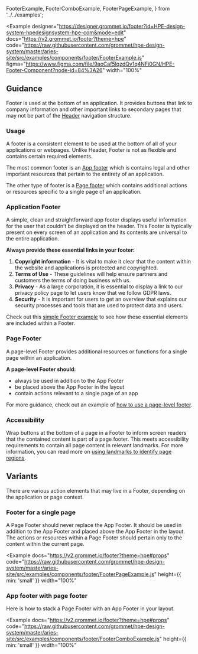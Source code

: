   FooterExample,
  FooterComboExample,
  FooterPageExample,
} from '../../examples';

<Example
  designer="https://designer.grommet.io/footer?id=HPE-design-system-hpedesignsystem-hpe-com&mode=edit"
  docs="https://v2.grommet.io/footer?theme=hpe"
  code="https://raw.githubusercontent.com/grommet/hpe-design-system/master/aries-site/src/examples/components/footer/FooterExample.js"
  figma="https://www.figma.com/file/9aoCaf5lqzdQv1q4NFi0GN/HPE-Footer-Component?node-id=84%3A26"
  width="100%"
>
  <FooterExample />
</Example>

## Guidance

Footer is used at the bottom of an application. It provides buttons that link to company information and other important links to secondary pages that may not be part of the [Header](/components/header) navigation structure.

### Usage

A footer is a consistent element to be used at the bottom of all of your applications or webpages. Unlike Header, Footer is not as flexible and contains certain required elements.

The most common footer is an [App footer](#app-footer) which is contains legal and other important resources that pertain to the entirety of an application.

The other type of footer is a [Page footer](#page-footer) which contains additional actions or resources specific to a single page of an application.

### Application Footer

A simple, clean and straightforward app footer displays useful information for the user that couldn’t be displayed on the header. This Footer is typically present on every screen of an application and its contents are universal to the entire application.

**Always provide these essential links in your footer:**

1. **Copyright information** - It is vital to make it clear that the content within the
   website and applications is protected and copyrighted.
1. **Terms of Use** - These guidelines will help ensure partners and customers the
   terms of doing business with us.
1. **Privacy** - As a large corporation, it is essential to display a link to
   our privacy policy page to let users know that we follow GDPR laws.
1. **Security** - It is important for users to get an overview that explains
   our security processes and tools that are used to protect data and users.

Check out this [simple Footer example](#) to see how these essential elements are included within a Footer.

### Page Footer

A page-level Footer provides additional resources or functions for a single page within an application.

**A page-level Footer should:**

- always be used in addition to the App Footer
- be placed above the App Footer in the layout
- contain actions relevant to a single page of an app

For more guidance, check out an example of [how to use a page-level footer](#footer-for-a-single-page).

### Accessibility

Wrap buttons at the bottom of a page in a Footer to inform screen readers that the contained content is part of a page footer. This meets accessibility requirements to contain all page content in relevant landmarks. For more information, you can read more on [using landmarks to identify page regions](https://www.w3.org/TR/WCAG20-TECHS/ARIA11.html).

## Variants

There are various action elements that may live in a Footer, depending on the application or page context.

### Footer for a single page

A Page Footer should never replace the App Footer. It should be used in addition to the App Footer and placed above the App Footer in the layout. The actions or resources within a Page Footer should pertain only to the content within the current page.

<Example
  docs="https://v2.grommet.io/footer?theme=hpe#props"
  code="https://raw.githubusercontent.com/grommet/hpe-design-system/master/aries-site/src/examples/components/footer/FooterPageExample.js"
  height={{ min: 'small' }}
  width="100%"
>
  <FooterPageExample />
</Example>

### App footer with page footer

Here is how to stack a Page Footer with an App Footer in your layout.

<Example
  docs="https://v2.grommet.io/footer?theme=hpe#props"
  code="https://raw.githubusercontent.com/grommet/hpe-design-system/master/aries-site/src/examples/components/footer/FooterComboExample.js"
  height={{ min: 'small' }}
  width="100%"
>
  <FooterComboExample />
</Example>
